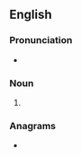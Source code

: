 ==English==

===Pronunciation===
* {{a|RP}} {{IPA|/ˈæ.mɪlz/|lang=en}}

===Noun===
{{head|en|noun plural form}}

# {{plural of|amyl|lang=en}}

===Anagrams===
* {{anagrams|en|a=almsy|Almys|Lamys|Malys|lyams}}